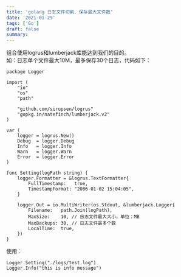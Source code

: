 ```yaml
---
title: 'golang 日志文件切割、保存最大文件数'
date: '2021-01-29'
tags: ['Go']
draft: false
summary: 
---
```


组合使用logrus和lumberjack库能达到我们的目的。  
如：日志单个文件最大10M，最多保存30个日志，代码如下：
```
package Logger

import (
	"io"
	"os"
	"path"

	"github.com/sirupsen/logrus"
	"gopkg.in/natefinch/lumberjack.v2"
)

var (
	logger = logrus.New()
	Debug  = logger.Debug
	Info   = logger.Info
	Warn   = logger.Warn
	Error  = logger.Error
)

func Setting(logPath string) {
	logger.Formatter = &logrus.TextFormatter{
		FullTimestamp:   true,
		TimestampFormat: "2006-01-02 15:04:05",
	}

	logger.Out = io.MultiWriter(os.Stdout, &lumberjack.Logger{
		Filename:   path.Join(logPath),
		MaxSize:    10, // 日志文件最大大小，单位：MB
		MaxBackups: 30, // 日志文件最多个数
		LocalTime:  true,
	})
}

```
使用：
```
Logger.Setting("./logs/test.log")
Logger.Info("this is info message")
```
